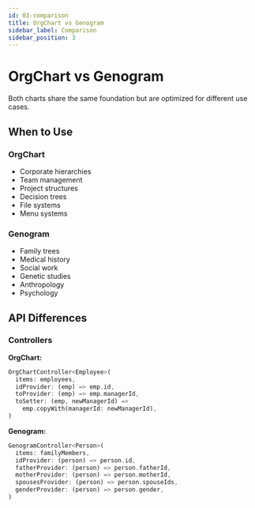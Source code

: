 ```yaml
---
id: 03-comparison
title: OrgChart vs Genogram
sidebar_label: Comparison
sidebar_position: 3
---
```


# OrgChart vs Genogram

Both charts share the same foundation but are optimized for different use cases.

## When to Use

### OrgChart
- Corporate hierarchies
- Team management
- Project structures
- Decision trees
- File systems
- Menu systems

### Genogram
- Family trees
- Medical history
- Social work
- Genetic studies
- Anthropology
- Psychology

## API Differences

### Controllers

**OrgChart:**
```dart
OrgChartController<Employee>(
  items: employees,
  idProvider: (emp) => emp.id,
  toProvider: (emp) => emp.managerId,
  toSetter: (emp, newManagerId) => 
    emp.copyWith(managerId: newManagerId),
)
```

**Genogram:**
```dart
GenogramController<Person>(
  items: familyMembers,
  idProvider: (person) => person.id,
  fatherProvider: (person) => person.fatherId,
  motherProvider: (person) => person.motherId,
  spousesProvider: (person) => person.spouseIds,
  genderProvider: (person) => person.gender,
)
```
